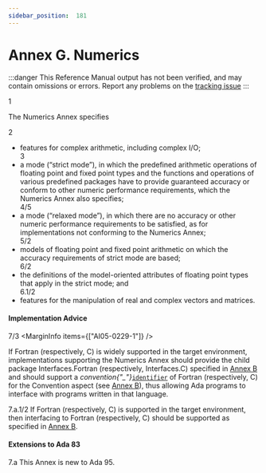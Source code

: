 ```yaml
---
sidebar_position:  181
---
```


# Annex G. Numerics

:::danger
This Reference Manual output has not been verified,
and may contain omissions or errors.
Report any problems on the [tracking issue](https://github.com/ada-lang-io/ada-lang-io/issues/20)
:::


<MarginText>1</MarginText>
<p>The Numerics Annex specifies <br /></p>

<MarginText>2</MarginText>
<ul>
<li>features for complex arithmetic, including complex I/O;<br /></li>
<MarginText>3</MarginText>
<li>a mode (&ldquo;strict mode&rdquo;), in which the predefined arithmetic operations of floating point and fixed point types and the functions and operations of various predefined packages have to provide guaranteed accuracy or conform to other numeric performance requirements, which the Numerics Annex also specifies;<br /></li>
<MarginText>4/5</MarginText>
<MarginInfo items={["AI12-0445-1"]} />
<li>a mode (&ldquo;relaxed mode&rdquo;), in which there are no accuracy or other numeric performance requirements to be satisfied, as for implementations not conforming to the Numerics Annex;<br /></li>
<MarginText>5/2</MarginText>
<MarginInfo items={["AI95-00296-01"]} />
<li>models of floating point and fixed point arithmetic on which the accuracy requirements of strict mode are based;<br /></li>
<MarginText>6/2</MarginText>
<MarginInfo items={["AI95-00296-01"]} />
<li>the definitions of the model-oriented attributes of floating point types that apply in the strict mode; and<br /></li>
<MarginText>6.1/2</MarginText>
<MarginInfo items={["AI95-00296-01"]} />
<li>features for the manipulation of real and complex vectors and matrices. <br /></li>
</ul>

#### Implementation Advice

<MarginText>7/3</MarginText>
<MarginInfo items={["AI05-0229-1"]} />
<p>If Fortran (respectively, C) is widely supported in the target environment, implementations supporting the Numerics Annex should provide the child package Interfaces.Fortran (respectively, Interfaces.C) specified in <a href="/docs/arm/AA-B/">Annex B</a> and should support a <i>convention{"_"}</i><code><a href="/docs/arm/AA-2/AA-2.3#S0002">identifier</a></code> of Fortran (respectively, C) for the Convention aspect (see <a href="/docs/arm/AA-B/">Annex B</a>), thus allowing Ada programs to interface with programs written in that language. <br /></p>

<AnnotatedOnly>
<MarginText>7.a.1/2</MarginText>
<Admonition type="aarm" aarm="implementation-advice">
<b></b>If Fortran (respectively, C) is supported in the target environment, then interfacing to Fortran (respectively, C) should be supported as specified in <a href="/docs/arm/AA-B/">Annex B</a>.<br />
</Admonition>
</AnnotatedOnly>

<AnnotatedOnly>

#### Extensions to Ada 83

</AnnotatedOnly>
<AnnotatedOnly>
<MarginText>7.a</MarginText>
<Admonition type="aarm" aarm="note">
This Annex is new to Ada 95. <br />
</Admonition>
</AnnotatedOnly>


